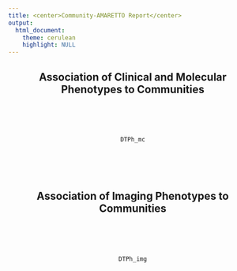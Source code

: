 ```yaml
---
title: <center>Community-AMARETTO Report</center>
output: 
  html_document:
    theme: cerulean
    highlight: NULL
---
```

<style>
  .main-container {
    max-width:  100% !important;
    padding-right: 1% !important;
    padding-left: 1% !important;
    margin-right: 1% !important;
    margin-left: 1% !important;
    table-layout: fixed !important;
  }
</style>

<center>

## Association of Clinical and Molecular Phenotypes to Communities
<br><br><br>
```r
DTPh_mc
```
<br><br><br>

## Association of Imaging Phenotypes to Communities
<br><br><br>
```r
DTPh_img
```
<br><br><br>

</center>